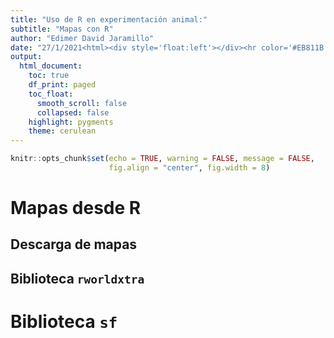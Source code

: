 ```yaml
---
title: "Uso de R en experimentación animal:"
subtitle: "Mapas con R"
author: "Edimer David Jaramillo"
date: "27/1/2021<html><div style='float:left'></div><hr color='#EB811B' size=1px width=800px></html>"
output:
  html_document:
    toc: true
    df_print: paged
    toc_float:
      smooth_scroll: false
      collapsed: false
    highlight: pygments
    theme: cerulean
---
```


```r
knitr::opts_chunk$set(echo = TRUE, warning = FALSE, message = FALSE,
                      fig.align = "center", fig.width = 8)
```

# Mapas desde R

## Descarga de mapas

## Biblioteca `rworldxtra`

# Biblioteca `sf`